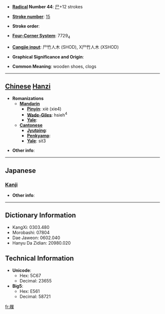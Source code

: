 * '''[[Wiktionary:Chinese radical index| Radical]] Number 44''': [[Wiktionary:Chinese radical index 尸|尸]]+12 strokes

* '''[[Wiktionary:Chinese total strokes index|Stroke number]]''': [[Wiktionary:Chinese total strokes index 15|15]]

* '''Stroke order''': 

* '''[[Wiktionary:Chinese four corner index|Four-Corner System]]''': 7729<sub>4</sub>

* '''[[Wiktionary:Chinese Cangjie index|Cangjie input]]''': 尸竹人木 (SHOD), X尸竹人木 (XSHOD)

* '''Graphical Significance and Origin''': 

* '''Common Meaning''': wooden shoes, clogs

----

== [[Chinese]] [[Hanzi]] ==

* '''Romanizations'''
** '''[[Mandarin]]'''
*** '''[[Pinyin]]''': xiè (xie4)
*** '''[[Wade-Giles]]''': hsieh<sup>4</sup>
*** '''[[Yale]]''': 
** '''[[Cantonese]]'''
*** '''[[Jyutping]]''':
*** '''[[Penkyamp]]''': 
*** '''[[Yale]]''': sit3

* '''Other info''': 

----

==Japanese==
===[[Kanji]]===
{{kanji|on readings=[[てい]] (tei), [[たい]] (tai), [[せふ]] (sefu)|kun readings=[[しきわら]] (shikiwara), [[くつしき]] (kutsushiki)}}

* '''Other info''':  

----

== Dictionary Information ==

* KangXi: 0303.480
* Morobashi: 07804
* Dae Jaweon: 0602.040
* Hanyu Da Zidian: 20980.020

== Technical Information ==

* '''Unicode''':
** Hex: 5C67
** Decimal: 23655
* '''Big5''':
** Hex: E561
** Decimal: 58721

[[fr:屧]]